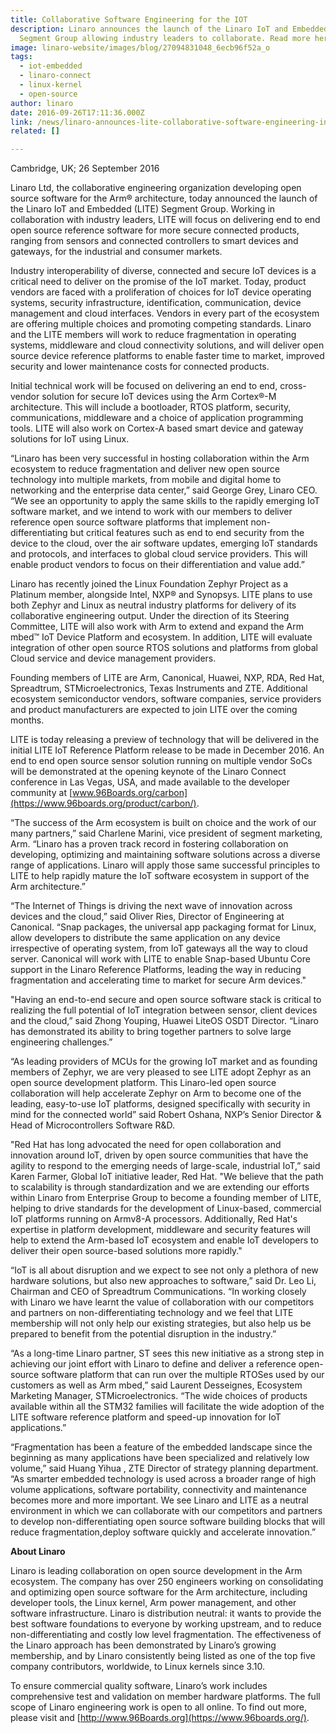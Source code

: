 ```yaml
---
title: Collaborative Software Engineering for the IOT
description: Linaro announces the launch of the Linaro IoT and Embedded (LITE)
  Segment Group allowing industry leaders to collaborate. Read more here.
image: linaro-website/images/blog/27094831048_6ecb96f52a_o
tags:
  - iot-embedded
  - linaro-connect
  - linux-kernel
  - open-source
author: linaro
date: 2016-09-26T17:11:36.000Z
link: /news/linaro-announces-lite-collaborative-software-engineering-internet-things-iot/
related: []

---
```


Cambridge, UK; 26 September 2016

Linaro Ltd, the collaborative engineering organization developing open source software for the Arm® architecture, today announced the launch of the Linaro IoT and Embedded (LITE) Segment Group. Working in collaboration with industry leaders, LITE will focus on delivering end to end open source reference software for more secure connected products, ranging from sensors and connected controllers to smart devices and gateways, for the industrial and consumer markets.

Industry interoperability of diverse, connected and secure IoT devices is a critical need to deliver on the promise of the IoT market. Today, product vendors are faced with a proliferation of choices for IoT device operating systems, security infrastructure, identification, communication, device management and cloud interfaces. Vendors in every part of the ecosystem are offering multiple choices and promoting competing standards. Linaro and the LITE members will work to reduce fragmentation in operating systems, middleware and cloud connectivity solutions, and will deliver open source device reference platforms to enable faster time to market, improved security and lower maintenance costs for connected products.

Initial technical work will be focused on delivering an end to end, cross-vendor solution for secure IoT devices using the Arm Cortex®-M architecture. This will include a bootloader, RTOS platform, security, communications, middleware and a choice of application programming tools. LITE will also work on Cortex-A based smart device and gateway solutions for IoT using Linux.

“Linaro has been very successful in hosting collaboration within the Arm ecosystem to reduce fragmentation and deliver new open source technology into multiple markets, from mobile and digital home to networking and the enterprise data center,” said George Grey, Linaro CEO. “We see an opportunity to apply the same skills to the rapidly emerging IoT software market, and we intend to work with our members to deliver reference open source software platforms that implement non-differentiating but critical features such as end to end security from the device to the cloud, over the air software updates, emerging IoT standards and protocols, and interfaces to global cloud service providers. This will enable product vendors to focus on their differentiation and value add.”

Linaro has recently joined the Linux Foundation Zephyr Project as a Platinum member, alongside Intel, NXP® and Synopsys. LITE plans to use both Zephyr and Linux as neutral industry platforms for delivery of its collaborative engineering output. Under the direction of its Steering Committee, LITE will also work with Arm to extend and expand the Arm mbed™ IoT Device Platform and ecosystem. In addition, LITE will evaluate integration of other open source RTOS solutions and platforms from global Cloud service and device management providers.

Founding members of LITE are Arm, Canonical, Huawei, NXP, RDA, Red Hat, Spreadtrum, STMicroelectronics, Texas Instruments and ZTE. Additional ecosystem semiconductor vendors, software companies, service providers and product manufacturers are expected to join LITE over the coming months.

LITE is today releasing a preview of technology that will be delivered in the initial LITE IoT Reference Platform release to be made in December 2016. An end to end open source sensor solution running on multiple vendor SoCs will be demonstrated at the opening keynote of the Linaro Connect conference in Las Vegas, USA, and made available to the developer community at [www.96Boards.org/carbon](https://www.96boards.org/product/carbon/).

“The success of the Arm ecosystem is built on choice and the work of our many partners,” said Charlene Marini, vice president of segment marketing, Arm. “Linaro has a proven track record in fostering collaboration on developing, optimizing and maintaining software solutions across a diverse range of applications. Linaro will apply those same successful principles to LITE to help rapidly mature the IoT software ecosystem in support of the Arm architecture.”

“The Internet of Things is driving the next wave of innovation across devices and the cloud,” said Oliver Ries, Director of Engineering at Canonical. “Snap packages, the universal app packaging format for Linux, allow developers to distribute the same application on any device irrespective of operating system, from IoT gateways all the way to cloud server. Canonical will work with LITE to enable Snap-based Ubuntu Core support in the Linaro Reference Platforms, leading the way in reducing fragmentation and accelerating time to market for secure Arm devices."

"Having an end-to-end secure and open source software stack is critical to realizing the full potential of IoT integration between sensor, client devices and the cloud,” said Zhong Youping, Huawei LiteOS OSDT Director. “Linaro has demonstrated its ability to bring together partners to solve large engineering challenges.”

“As leading providers of MCUs for the growing IoT market and as founding members of Zephyr, we are very pleased to see LITE adopt Zephyr as an open source development platform. This Linaro-led open source collaboration will help accelerate Zephyr on Arm to become one of the leading, easy-to-use IoT platforms, designed specifically with security in mind for the connected world” said Robert Oshana, NXP’s Senior Director & Head of Microcontrollers Software R\&D.

"Red Hat has long advocated the need for open collaboration and innovation around IoT, driven by open source communities that have the agility to respond to the emerging needs of large-scale, industrial IoT,” said Karen Farmer, Global IoT initiative leader, Red Hat. "We believe that the path to scalability is through standardization and we are extending our efforts within Linaro from Enterprise Group to become a founding member of LITE, helping to drive standards for the development of Linux-based, commercial IoT platforms running on Armv8-A processors. Additionally, Red Hat's expertise in platform development, middleware and security features will help to extend the Arm-based IoT ecosystem and enable IoT developers to deliver their open source-based solutions more rapidly."

“IoT is all about disruption and we expect to see not only a plethora of new hardware solutions, but also new approaches to software,” said Dr. Leo Li, Chairman and CEO of Spreadtrum Communications. “In working closely with Linaro we have learnt the value of collaboration with our competitors and partners on non-differentiating technology and we feel that LITE membership will not only help our existing strategies, but also help us be prepared to benefit from the potential disruption in the industry.”

“As a long-time Linaro partner, ST sees this new initiative as a strong step in achieving our joint effort with Linaro to define and deliver a reference open-source software platform that can run over the multiple RTOSes used by our customers as well as Arm mbed,” said Laurent Desseignes, Ecosystem Marketing Manager, STMicroelectronics. “The wide choices of products available within all the STM32 families will facilitate the wide adoption of the LITE software reference platform and speed-up innovation for IoT applications.”

“Fragmentation has been a feature of the embedded landscape since the beginning as many applications have been specialized and relatively low volume,” said Huang Yihua , ZTE Director of strategy planning department. “As smarter embedded technology is used across a broader range of high volume applications, software portability, connectivity and maintenance becomes more and more important. We see Linaro and LITE as a neutral environment in which we can collaborate with our competitors and partners to develop non-differentiating open source software building blocks that will reduce fragmentation,deploy software quickly and accelerate innovation.”

**About Linaro**

Linaro is leading collaboration on open source development in the Arm ecosystem. The company has over 250 engineers working on consolidating and optimizing open source software for the Arm architecture, including developer tools, the Linux kernel, Arm power management, and other software infrastructure. Linaro is distribution neutral: it wants to provide the best software foundations to everyone by working upstream, and to reduce non-differentiating and costly low level fragmentation. The effectiveness of the Linaro approach has been demonstrated by Linaro’s growing membership, and by Linaro consistently being listed as one of the top five company contributors, worldwide, to Linux kernels since 3.10.

To ensure commercial quality software, Linaro’s work includes comprehensive test and validation on member hardware platforms. The full scope of Linaro engineering work is open to all online. To find out more, please visit []() and [http://www.96Boards.org](https://www.96boards.org/).
